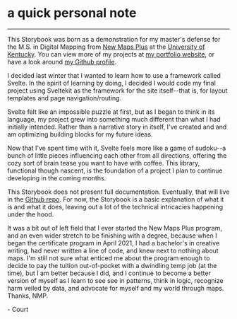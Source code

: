 

<Meta title="Start Here/introduction" />

<style>
  {`
    .subheading {
      --mediumdark: '#999999';
      font-weight: 700;
      font-size: 13px;
      color: #999;
      letter-spacing: 6px;
      line-height: 24px;
      text-transform: uppercase;
      margin-bottom: 12px;
      margin-top: 40px;
    }

    .link-list {
      display: grid;
      grid-template-columns: 1fr;
      grid-template-rows: 1fr 1fr;
      row-gap: 10px;
    }

    @media (min-width: 620px) {
      .link-list {
        row-gap: 20px;
        column-gap: 20px;
        grid-template-columns: 1fr 1fr;
      }
    }

    @media all and (-ms-high-contrast:none) {
    .link-list {
        display: -ms-grid;
        -ms-grid-columns: 1fr 1fr;
        -ms-grid-rows: 1fr 1fr;
      }
    }

    .link-item {
      display: block;
      padding: 20px;
      border: 1px solid #00000010;
      border-radius: 5px;
      transition: background 150ms ease-out, border 150ms ease-out, transform 150ms ease-out;
      color: #333333;
      display: flex;
      align-items: flex-start;
    }

    .link-item:hover {
      border-color: #1EA7FD50;
      transform: translate3d(0, -3px, 0);
      box-shadow: rgba(0, 0, 0, 0.08) 0 3px 10px 0;
    }

    .link-item:active {
      border-color: #1EA7FD;
      transform: translate3d(0, 0, 0);
    }

    .link-item strong {
      font-weight: 700;
      display: block;
      margin-bottom: 2px;
    }

    .link-item img {
      height: 40px;
      width: 40px;
      margin-right: 15px;
      flex: none;
    }

    .link-item span,
    .link-item p {
      margin: 0;
      font-size: 14px;
      line-height: 20px;
    }

    .tip {
      display: inline-block;
      border-radius: 1em;
      font-size: 16px;
      line-height: 20px;
      font-weight: 700;
      background: #e6bcbc;
      color: #330404;
      padding: 4px 12px;
      margin-right: 10px;
      vertical-align: top;
    }

    .tip-wrapper {
      font-size: 16px;
      line-height: 20px;
      margin-top: 15px;
      margin-bottom: 15px;
    }

    .tip-wrapper code {
      font-size: 12px;
      display: inline-block;
    }
  `}
</style>

# a quick personal note 
---
This Storybook was born as a demonstration for my master's defense for the M.S. in Digital Mapping from [New Maps Plus](https://newmapsplus.as.uky.edu/programs) at the [University of Kentucky](https://www.uky.edu/). You can view more of my projects at [my portfolio website](https://coxco96.github.io/), or have a look around [my Github profile](https://github.com/coxco96).

I decided last winter that I wanted to learn how to use a framework called Svelte. In the spirit of learning by doing, I decided I would code my final project using Sveltekit as the framework for the site itself--that is, for layout templates and page navigation/routing. 

Svelte felt like an impossible puzzle at first, but as I began to think in its language, my project grew into something much different than what I had initially intended. Rather than a narrative story in itself, I've created and and am optimizing building blocks for my future ideas.

Now that I've spent time with it, Svelte feels more like a game of sudoku--a bunch of little pieces influencing each other from all directions, offering the cozy sort of brain tease you want to have with coffee. This library, functional though nascent, is the foundation of a project I plan to continue developing in the coming months. 

This Storybook does not present full documentation. Eventually, that will live in the [Github repo](https://github.com/coxco96/mapbox-svelte-components). For now, the Storybook is a basic explanation of what it is and what it does, leaving out a lot of the technical intricacies happening under the hood.

It was a bit out of left field that I ever started the New Maps Plus program, and an even wider stretch to be finishing with a degree, because when I began the certificate program in April 2021, I had a bachelor's in creative writing, had never written a line of code, and knew next to nothing about maps. I'm still not sure what enticed me about the program enough to decide to pay the tuition out-of-pocket with a dwindling temp job (at the time), but I am better because I did, and I continue to become a better version of myself as I learn to see see in patterns, think in logic, recognize harm veiled by data, and advocate for myself and my world through maps. Thanks, NMP.   

\- Court
